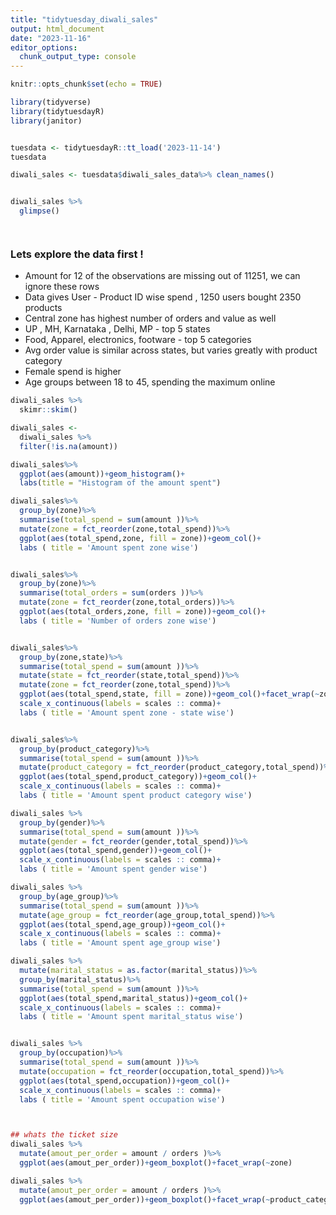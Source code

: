 ```yaml
---
title: "tidytuesday_diwali_sales"
output: html_document
date: "2023-11-16"
editor_options: 
  chunk_output_type: console
---
```


```r
knitr::opts_chunk$set(echo = TRUE)
```



```r
library(tidyverse)
library(tidytuesdayR)
library(janitor)


tuesdata <- tidytuesdayR::tt_load('2023-11-14')
tuesdata

diwali_sales <- tuesdata$diwali_sales_data%>% clean_names()


diwali_sales %>% 
  glimpse()




```

### Lets explore the data first !
- Amount for 12 of the observations are missing out of 11251, we can ignore these rows 
- Data gives User - Product ID wise spend , 1250 users bought 2350 products 
- Central zone has highest number of orders and value as well 
- UP , MH, Karnataka , Delhi, MP - top 5 states 
- Food, Apparel, electronics, footware  - top 5 categories 
- Avg order value is similar across states, but varies greatly with product category 
- Female spend is higher 
- Age groups between 18 to 45, spending the maximum online 


```r


diwali_sales %>% 
  skimr::skim()

diwali_sales <- 
  diwali_sales %>% 
  filter(!is.na(amount))

diwali_sales%>% 
  ggplot(aes(amount))+geom_histogram()+
  labs(title = "Histogram of the amount spent")

diwali_sales%>% 
  group_by(zone)%>% 
  summarise(total_spend = sum(amount ))%>% 
  mutate(zone = fct_reorder(zone,total_spend))%>% 
  ggplot(aes(total_spend,zone, fill = zone))+geom_col()+
  labs ( title = 'Amount spent zone wise')


diwali_sales%>% 
  group_by(zone)%>% 
  summarise(total_orders = sum(orders ))%>% 
  mutate(zone = fct_reorder(zone,total_orders))%>% 
  ggplot(aes(total_orders,zone, fill = zone))+geom_col()+
  labs ( title = 'Number of orders zone wise')


diwali_sales%>% 
  group_by(zone,state)%>% 
  summarise(total_spend = sum(amount ))%>% 
  mutate(state = fct_reorder(state,total_spend))%>% 
  mutate(zone = fct_reorder(zone,total_spend))%>% 
  ggplot(aes(total_spend,state, fill = zone))+geom_col()+facet_wrap(~zone,scale = 'free_y')+
  scale_x_continuous(labels = scales :: comma)+
  labs ( title = 'Amount spent zone - state wise')


diwali_sales%>% 
  group_by(product_category)%>% 
  summarise(total_spend = sum(amount ))%>% 
  mutate(product_category = fct_reorder(product_category,total_spend))%>% 
  ggplot(aes(total_spend,product_category))+geom_col()+
  scale_x_continuous(labels = scales :: comma)+
  labs ( title = 'Amount spent product category wise')

diwali_sales %>% 
  group_by(gender)%>% 
  summarise(total_spend = sum(amount ))%>% 
  mutate(gender = fct_reorder(gender,total_spend))%>% 
  ggplot(aes(total_spend,gender))+geom_col()+
  scale_x_continuous(labels = scales :: comma)+
  labs ( title = 'Amount spent gender wise')

diwali_sales %>% 
  group_by(age_group)%>% 
  summarise(total_spend = sum(amount ))%>% 
  mutate(age_group = fct_reorder(age_group,total_spend))%>% 
  ggplot(aes(total_spend,age_group))+geom_col()+
  scale_x_continuous(labels = scales :: comma)+
  labs ( title = 'Amount spent age_group wise')

diwali_sales %>% 
  mutate(marital_status = as.factor(marital_status))%>%
  group_by(marital_status)%>% 
  summarise(total_spend = sum(amount ))%>% 
  ggplot(aes(total_spend,marital_status))+geom_col()+
  scale_x_continuous(labels = scales :: comma)+
  labs ( title = 'Amount spent marital_status wise')


diwali_sales %>% 
  group_by(occupation)%>% 
  summarise(total_spend = sum(amount ))%>%
  mutate(occupation = fct_reorder(occupation,total_spend))%>% 
  ggplot(aes(total_spend,occupation))+geom_col()+
  scale_x_continuous(labels = scales :: comma)+
  labs ( title = 'Amount spent occupation wise')



## whats the ticket size 
diwali_sales %>% 
  mutate(amout_per_order = amount / orders )%>% 
  ggplot(aes(amout_per_order))+geom_boxplot()+facet_wrap(~zone)

diwali_sales %>% 
  mutate(amout_per_order = amount / orders )%>% 
  ggplot(aes(amout_per_order))+geom_boxplot()+facet_wrap(~product_category)




```

